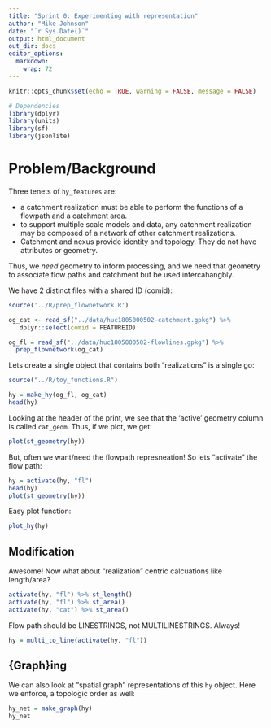```yaml
---
title: "Sprint 0: Experimenting with representation"
author: "Mike Johnson"
date: "`r Sys.Date()`"
output: html_document
out_dir: docs
editor_options: 
  markdown: 
    wrap: 72
---
```


```r
knitr::opts_chunk$set(echo = TRUE, warning = FALSE, message = FALSE)

# Dependencies
library(dplyr)
library(units)
library(sf)
library(jsonlite)
```


# Problem/Background

Three tenets of `hy_features` are:

- a catchment realization must be able to perform the functions of a flowpath and a catchment area.
- to support multiple scale models and data, any catchment realization may be composed of a network of other catchment realizations.
- Catchment and nexus provide identity and topology. They do not have attributes or geometry.

Thus, we *need* geometry to inform processing, and we need that geometry to associate flow paths and catchment but be used intercahangbly.

We have 2 distinct files with a shared ID (comid):
```r
source('../R/prep_flownetwork.R')

og_cat <- read_sf("../data/huc1805000502-catchment.gpkg") %>% 
   dplyr::select(comid = FEATUREID)

og_fl = read_sf("../data/huc1805000502-flowlines.gpkg") %>% 
  prep_flownetwork(og_cat) 
```

Lets create a single object that contains both "realizations" is a single go:

```r
source("../R/toy_functions.R")

hy = make_hy(og_fl, og_cat)
head(hy)
```

Looking at the header of the print, we see that the 'active' geometry column is called `cat_geom`.
Thus, if we plot, we get:

```r
plot(st_geometry(hy))
```

But, often we want/need the flowpath represneation! So lets "activate" the flow path:

```r
hy = activate(hy, "fl")
head(hy)
plot(st_geometry(hy))
```

Easy plot function:

```r
plot_hy(hy)
```

## Modification
Awesome! Now what about "realization" centric calcuations like length/area?

```r
activate(hy, "fl") %>% st_length()
activate(hy, "fl") %>% st_area()
activate(hy, "cat") %>% st_area()
```

Flow path should be LINESTRINGS, not MULTILINESTRINGS. Always!

```r
hy = multi_to_line(activate(hy, "fl"))
```

## {Graph}ing

We can also look at "spatial graph" representations of this `hy` object. 
Here we enforce, a topologic order as well:

```r
hy_net = make_graph(hy)
hy_net
```
